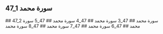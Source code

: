 ## 47_1 سورة محمد
<YouTube videoId='tNWW4Eu8h64' opts={opts} />
## 47_2 سورة محمد
<YouTube videoId='iRFvseL3XeQ' opts={opts} />
## 47_3 سورة محمد
<YouTube videoId='69qW-b5ODQE' opts={opts} />
## 47_4 سورة محمد
<YouTube videoId='pDcBCgmmtO8' opts={opts} />
## 47_5 سورة محمد
<YouTube videoId='Gfqx7pi51-E' opts={opts} />
## 47_6 سورة محمد
<YouTube videoId='-qwrc_Ev0p4' opts={opts} />
## 47_7 سورة محمد
<YouTube videoId='EuSW3B0G5rY' opts={opts} />
## 47_8 سورة محمد
<YouTube videoId='k_C1mLh4EqU' opts={opts} />
